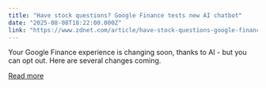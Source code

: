 ```yaml
---
title: "Have stock questions? Google Finance tests new AI chatbot"
date: "2025-08-08T18:22:00.000Z"
link: "https://www.zdnet.com/article/have-stock-questions-google-finance-tests-new-ai-chatbot/"
---
```


Your Google Finance experience is changing soon, thanks to AI - but you can opt out. Here are several changes coming.

[Read more](https://www.zdnet.com/article/have-stock-questions-google-finance-tests-new-ai-chatbot/)
